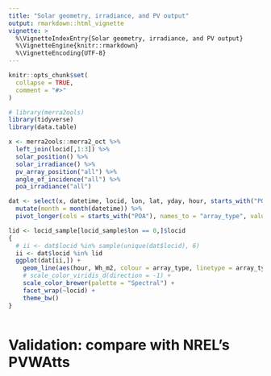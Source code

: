 ```yaml
---
title: "Solar geometry, irradiance, and PV output"
output: rmarkdown::html_vignette
vignette: >
  %\VignetteIndexEntry{Solar geometry, irradiance, and PV output}
  %\VignetteEngine{knitr::rmarkdown}
  %\VignetteEncoding{UTF-8}
---
```


```r
knitr::opts_chunk$set(
  collapse = TRUE,
  comment = "#>"
)
```

```r
# library(merra2ools)
library(tidyverse)
library(data.table)

```


```r
x <- merra2ools::merra2_oct %>%
  left_join(locid[,1:3]) %>%
  solar_position() %>%
  solar_irradiance() %>%
  pv_array_position("all") %>%
  angle_of_incidence("all") %>%
  poa_irradiance("all")

dat <- select(x, datetime, locid, lon, lat, yday, hour, starts_with("POA")) %>%
  mutate(month = month(datetime)) %>%
  pivot_longer(cols = starts_with("POA"), names_to = "array_type", values_to = "Wh_m2")

lid <- locid_sample[locid_sample$lon == 0,]$locid
{
  # ii <- dat$locid %in% sample(unique(dat$locid), 6)
  ii <- dat$locid %in% lid
  ggplot(dat[ii,]) +
    geom_line(aes(hour, Wh_m2, colour = array_type, linetype = array_type), size = 1) +
    # scale_color_viridis_d(direction = -1) +
    scale_color_brewer(palette = "Spectral") +
    facet_wrap(~locid) +
    theme_bw()
}



```



# Validation: compare with NREL's PVWAtts  

```r

```


